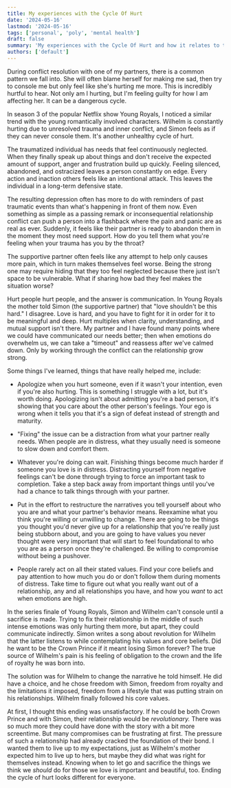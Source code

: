 ```yaml
---
title: My experiences with the Cycle Of Hurt
date: '2024-05-16'
lastmod: '2024-05-16'
tags: ['personal', 'poly', 'mental health']
draft: false
summary: 'My experiences with the Cycle Of Hurt and how it relates to the final season of Young Royals'
authors: ['default']
---
```


During conflict resolution with one of my partners, there is a common pattern we fall into. She will often blame herself for making me sad, then try to console me but only feel like she's hurting me more. This is incredibly hurtful to hear. Not only am I hurting, but I'm feeling guilty for how I am affecting her. It can be a dangerous cycle. 

In season 3 of the popular Netflix show Young Royals, I noticed a similar trend with the young romantically involved characters. Wilhelm is constantly hurting due to unresolved trauma and inner conflict, and Simon feels as if they can never console them. It's another unhealthy cycle of hurt.

The traumatized individual has needs that feel continuously neglected. When they finally speak up about things and don't receive the expected amount of support, anger and frustration build up quickly. Feeling silenced, abandoned, and ostracized leaves a person constantly on edge. Every action and inaction others feels like an intentional attack. This leaves the individual in a long-term defensive state.  

The resulting depression often has more to do with reminders of past traumatic events than what's happening in front of them now. Even something as simple as a passing remark or inconsequential relationship conflict can push a person into a flashback where the pain and panic are as real as ever.  Suddenly, it feels like their partner is ready to abandon them in the moment they most need support. How do you tell them what you're feeling when your trauma has you by the throat?

The supportive partner often feels like any attempt to help only causes more pain, which in turn makes themselves feel worse. Being the strong one may require hiding that they too feel neglected because there just isn't space to be vulnerable. What if sharing how bad they feel makes the situation worse?

Hurt people hurt people, and the answer is communication. In Young Royals the mother told Simon 
(the supportive partner) that "love shouldn't be this hard." I disagree. Love is hard, and you have to fight for it in order for it to be meaningful and deep. Hurt multiples when clarity, understanding, and mutual support isn't there. My partner and I have found many points where we could have communicated our needs better; then when emotions do overwhelm us, we can take a "timeout" and reassess after we've calmed down.  Only by working through the conflict can the relationship grow strong.

Some things I've learned, things that have really helped me, include:

- Apologize when you hurt someone, even if it wasn't your intention, even if you're also hurting. This is something I struggle with a lot, but it's worth doing. Apologizing isn't about admitting you're a bad person, it's showing that you care about the other person's feelings. Your ego is wrong when it tells you that it's a sign of defeat instead of strength and maturity.

- "Fixing" the issue can be a distraction from what your partner really needs. When people are in distress,  what they usually need is someone to slow down and comfort them.

- Whatever you're doing can wait. Finishing things become much harder if someone you love is in distress. Distracting yourself from negative feelings can't be done through trying to force an important task to completion. Take a step back away from important things until you've had a chance to talk things through with your partner.

- Put in the effort to restructure the narratives you tell yourself about who you are and what your partner's behavior means. Reexamine what you think you're willing or unwilling to change.  There are going to be things you thought you'd never give up for a relationship that you're really just being stubborn about, and you are going to have values you never thought were very important that will start to feel foundational to who you are as a person once they're challenged. Be willing to compromise without being a pushover.

- People rarely act on all their stated values. Find your core beliefs and pay attention to how much you do or don't follow them during moments of distress. Take time to figure out what you really want out of a relationship, any and all relationships you have, and how you *want* to act when emotions are high.


In the series finale of Young Royals, Simon and Wilhelm can't console until a sacrifice is made. Trying to fix their relationship in the middle of such intense emotions was only hurting them more, but apart, they could communicate indirectly. Simon writes a song about revolution for Wilhelm that the latter listens to while contemplating his values and core beliefs. Did he want to be the Crown Prince if it meant losing Simon forever? The true source of Wilhelm's pain is his feeling of obligation to the crown and the life of royalty he was born into.

The solution was for Wilhelm to change the narrative he told himself. He did have a choice, and he chose freedom with Simon, freedom from royalty and the limitations it imposed, freedom from a lifestyle that was putting strain on his relationships. Wilhelm finally followed his core values.

At first, I thought this ending was unsatisfactory. If he could be both Crown Prince and with Simon, their relationship would be *revolutionary.* There was so much more they could have done with the story with a bit more screentime. But many compromises can be frustrating at first. The pressure of such a relationship had already cracked the foundation of their bond. I wanted them to live up to my expectations, just as Wilhelm's mother expected him to live up to hers, but maybe they did what was right for themselves instead. Knowing when to let go and sacrifice the things we think we *should* do for those we love is important and beautiful, too. Ending the cycle of hurt looks different for everyone.